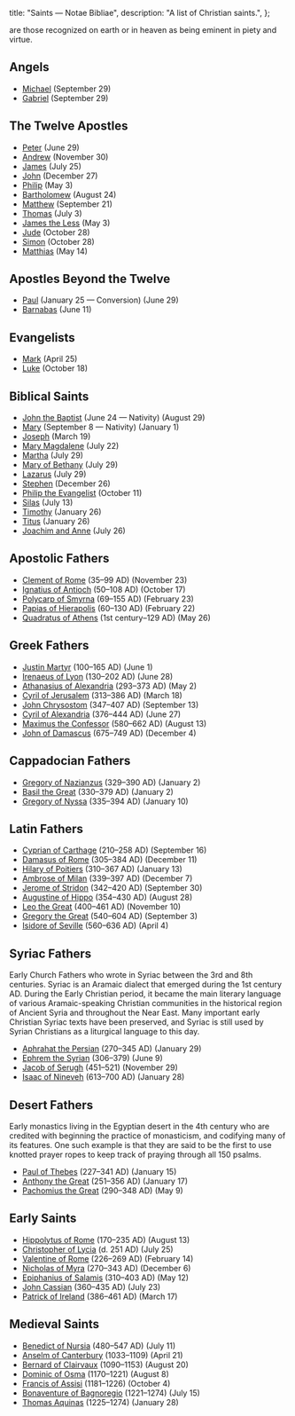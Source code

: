   title: "Saints — Notae Bibliae",
  description: "A list of Christian saints.",
};

<Initial text="Saints" />

<Definition lang="latin" anchor="sanctus" text="Saints"/> are those recognized on earth or in heaven as being eminent in piety and virtue.

## Angels

- [Michael](/people/saints/angels/michael) (September 29)
- [Gabriel](/people/saints/angels/gabriel) (September 29)

## The Twelve Apostles

- [Peter](/people/saints/apostles/peter) (June 29)
- [Andrew](/people/saints/apostles/andrew) (November 30)
- [James](/people/saints/apostles/james) (July 25)
- [John](/people/saints/apostles/john) (December 27)
- [Philip](/people/saints/apostles/philip) (May 3)
- [Bartholomew](/people/saints/apostles/bartholomew) (August 24)
- [Matthew](/people/saints/apostles/matthew) (September 21)
- [Thomas](/people/saints/apostles/thomas) (July 3)
- [James the Less](/people/saints/apostles/james-the-less) (May 3)
- [Jude](/people/saints/apostles/jude) (October 28)
- [Simon](/people/saints/apostles/simon) (October 28)
- [Matthias](/people/saints/apostles/matthias) (May 14)

## Apostles Beyond the Twelve

- [Paul](/people/saints/apostles/paul) (January 25 — Conversion) (June 29)
- [Barnabas](/people/saints/apostles/barnabas) (June 11)

## Evangelists

- [Mark](/people/saints/evangelists/mark) (April 25)
- [Luke](/people/saints/evangelists/luke) (October 18)

## Biblical Saints

- [John the Baptist](/people/saints/biblical/john-the-baptist) (June 24 — Nativity) (August 29)
- [Mary](/people/saints/biblical/mary) (September 8 — Nativity) (January 1)
- [Joseph](/people/saints/biblical/joseph) (March 19)
- [Mary Magdalene](/people/saints/biblical/mary-magdalene) (July 22)
- [Martha](/people/saints/biblical/martha) (July 29)
- [Mary of Bethany](/people/saints/biblical/mary-of-bethany) (July 29)
- [Lazarus](/people/saints/biblical/lazarus) (July 29)
- [Stephen](/people/saints/biblical/stephen) (December 26)
- [Philip the Evangelist](/people/saints/biblical/philip-the-evangelist) (October 11)
- [Silas](/people/saints/biblical/silas) (July 13)
- [Timothy](/people/saints/biblical/timothy) (January 26)
- [Titus](/people/saints/biblical/titus) (January 26)
- [Joachim and Anne](/people/saints/biblical/joachim-and-anne) (July 26)

## Apostolic Fathers

- [Clement of Rome](/people/saints/apostolic-fathers/clement-of-rome) (35–99 AD) (November 23)
- [Ignatius of Antioch](/people/saints/apostolic-fathers/ignatius-of-antioch) (50–108 AD) (October 17)
- [Polycarp of Smyrna](/people/saints/apostolic-fathers/polycarp-of-smyrna) (69–155 AD) (February 23)
- [Papias of Hierapolis](/people/saints/apostolic-fathers/papias-of-hierapolis) (60–130 AD) (February 22)
- [Quadratus of Athens](/people/saints/apostolic-fathers/quadratus-of-athens) (1st century–129 AD) (May 26)

## Greek Fathers

- [Justin Martyr](/people/saints/greek-fathers/justin-martyr) (100–165 AD) (June 1)
- [Irenaeus of Lyon](/people/saints/greek-fathers/irenaeus-of-lyon) (130–202 AD) (June 28)
- [Athanasius of Alexandria](/people/saints/greek-fathers/athanasius-of-alexandria) (293–373 AD) (May 2)
- [Cyril of Jerusalem](/people/saints/greek-fathers/cyril-of-jerusalem) (313–386 AD) (March 18)
- [John Chrysostom](/people/saints/greek-fathers/john-chrysostom) (347–407 AD) (September 13)
- [Cyril of Alexandria](/people/saints/greek-fathers/cyril-of-alexandria) (376–444 AD) (June 27)
- [Maximus the Confessor](/people/saints/greek-fathers/maximus-the-confessor) (580–662 AD) (August 13)
- [John of Damascus](/people/saints/greek-fathers/john-of-damascus) (675–749 AD) (December 4)

## Cappadocian Fathers

- [Gregory of Nazianzus](/people/saints/cappadocian-fathers/gregory-of-nazianzus) (329–390 AD) (January 2)
- [Basil the Great](/people/saints/cappadocian-fathers/basil-the-great) (330–379 AD) (January 2)
- [Gregory of Nyssa](/people/saints/cappadocian-fathers/gregory-of-nyssa) (335–394 AD) (January 10)

## Latin Fathers

- [Cyprian of Carthage](/people/saints/latin-fathers/cyprian-of-carthage) (210–258 AD) (September 16)
- [Damasus of Rome](/people/saints/latin-fathers/damasus-of-rome) (305–384 AD) (December 11)
- [Hilary of Poitiers](/people/saints/latin-fathers/hilary-of-poitiers) (310–367 AD) (January 13)
- [Ambrose of Milan](/people/saints/latin-fathers/ambrose-of-milan) (339–397 AD) (December 7)
- [Jerome of Stridon](/people/saints/latin-fathers/jerome-of-stridon) (342–420 AD) (September 30)
- [Augustine of Hippo](/people/saints/latin-fathers/augustine-of-hippo) (354–430 AD) (August 28)
- [Leo the Great](/people/saints/latin-fathers/leo-the-great) (400–461 AD) (November 10)
- [Gregory the Great](/people/saints/latin-fathers/gregory-the-great) (540–604 AD) (September 3)
- [Isidore of Seville](/people/saints/latin-fathers/isidore-of-seville) (560–636 AD) (April 4)

## Syriac Fathers

Early Church Fathers who wrote in Syriac between the 3rd and 8th centuries. Syriac is an Aramaic dialect that emerged during the 1st century AD. During the Early Christian period, it became the main literary language of various Aramaic-speaking Christian communities in the historical region of Ancient Syria and throughout the Near East. Many important early Christian Syriac texts have been preserved, and Syriac is still used by Syrian Christians as a liturgical language to this day.

- [Aphrahat the Persian](/people/saints/syriac-fathers/aphrahat-the-persian) (270–345 AD) (January 29)
- [Ephrem the Syrian](/people/saints/syriac-fathers/ephrem-the-syrian) (306–379) (June 9)
- [Jacob of Serugh](/people/saints/syriac-fathers/jacob-of-serugh) (451–521) (November 29)
- [Isaac of Nineveh](/people/saints/syriac-fathers/isaac-of-nineveh) (613–700 AD) (January 28)

## Desert Fathers

Early monastics living in the Egyptian desert in the 4th century who are credited with beginning the practice of monasticism, and codifying many of its features. One such example is that they are said to be the first to use knotted prayer ropes to keep track of praying through all 150 psalms.

- [Paul of Thebes](/people/saints/desert-fathers/paul-of-thebes) (227–341 AD) (January 15)
- [Anthony the Great](/people/saints/desert-fathers/anthony-the-great) (251–356 AD) (January 17)
- [Pachomius the Great](/people/saints/desert-fathers/pachomius-the-great) (290–348 AD) (May 9)

## Early Saints

- [Hippolytus of Rome](/people/saints/early/hippolytus-of-rome) (170–235 AD) (August 13)
- [Christopher of Lycia](/people/saints/early/christopher-of-lycia) (d. 251 AD) (July 25)
- [Valentine of Rome](/people/saints/early/valentine-of-rome) (226–269 AD) (February 14)
- [Nicholas of Myra](/people/saints/early/nicholas-of-myra) (270–343 AD) (December 6)
- [Epiphanius of Salamis](/people/saints/early/epiphanius-of-salamis) (310–403 AD) (May 12)
- [John Cassian](/people/saints/early/john-cassian) (360–435 AD) (July 23)
- [Patrick of Ireland](/people/saints/early/patrick-of-ireland) (386–461 AD) (March 17)

## Medieval Saints

- [Benedict of Nursia](/people/saints/medieval/benedict-of-nursia) (480–547 AD) (July 11)
- [Anselm of Canterbury](/people/saints/medieval/anselm-of-canterbury) (1033–1109) (April 21)
- [Bernard of Clairvaux](/people/saints/medieval/bernard-of-clairvaux) (1090–1153) (August 20)
- [Dominic of Osma](/people/saints/medieval/dominic-of-osma) (1170–1221) (August 8)
- [Francis of Assisi](/people/saints/medieval/francis-of-assisi) (1181–1226) (October 4)
- [Bonaventure of Bagnoregio](/people/saints/medieval/bonaventure-of-bagnoregio) (1221–1274) (July 15)
- [Thomas Aquinas](/people/saints/medieval/thomas-aquinas) (1225–1274) (January 28)
